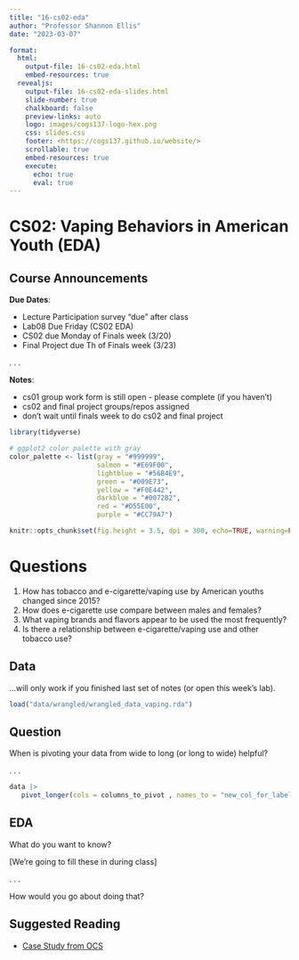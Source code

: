 ```yaml
---
title: "16-cs02-eda"
author: "Professor Shannon Ellis"
date: "2023-03-07"

format:
  html: 
    output-file: 16-cs02-eda.html
    embed-resources: true
  revealjs:
    output-file: 16-cs02-eda-slides.html
    slide-number: true
    chalkboard: false 
    preview-links: auto
    logo: images/cogs137-logo-hex.png
    css: slides.css
    footer: <https://cogs137.github.io/website/>
    scrollable: true
    embed-resources: true
    execute:
      echo: true
      eval: true
---
```


# CS02: Vaping Behaviors in American Youth (EDA) {background-color="#92A86A"}



## Course Announcements {.smaller}

**Due Dates**:

- Lecture Participation survey "due" after class
- Lab08 Due Friday (CS02 EDA)
- CS02 due Monday of Finals week (3/20)
- Final Project due Th of Finals week (3/23)

. . .

**Notes**:

- cs01 group work form is still open - please complete (if you haven't)
- cs02 and final project groups/repos assigned
- don't wait until finals week to do cs02 and final project



```r
library(tidyverse)

# ggplot2 color palette with gray
color_palette <- list(gray = "#999999", 
                      salmon = "#E69F00", 
                      lightblue = "#56B4E9", 
                      green = "#009E73", 
                      yellow = "#F0E442", 
                      darkblue = "#0072B2", 
                      red = "#D55E00", 
                      purple = "#CC79A7")

knitr::opts_chunk$set(fig.height = 3.5, dpi = 300, echo=TRUE, warning=FALSE, message=FALSE) 
```


# Questions {background-color="#92A86A"}

1. How has tobacco and e-cigarette/vaping use by American youths changed since 2015?
2. How does e-cigarette use compare between males and females?
3. What vaping brands and flavors appear to be used the most frequently?
4. Is there a relationship between e-cigarette/vaping use and other tobacco use?


## Data

...will only work if you finished last set of notes (or open this week's lab).

```r
load("data/wrangled/wrangled_data_vaping.rda")
```

## Question

When is pivoting your data from wide to long (or long to wide) helpful?

. . . 

```r
data |>
   pivot_longer(cols = columns_to_pivot , names_to = "new_col_for_labels" , values_to = "new_col_for_values")
```


## EDA

What do you want to know? 

\[We're going to fill these in during class\]

. . .

How would you go about doing that?



## Suggested Reading

-   [Case Study from OCS](https://www.opencasestudies.org/ocs-bp-vaping-case-study/)

